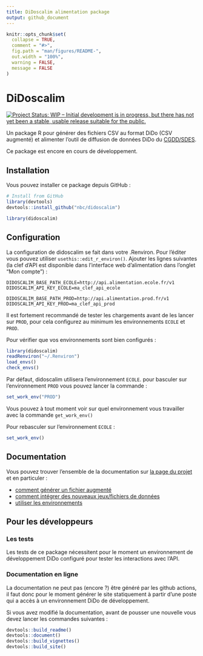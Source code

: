 ```yaml
---
title: DiDoscalim alimentation package
output: github_document
---
```


<!-- README.md is generated from README.Rmd. Please edit that file -->

```r
knitr::opts_chunk$set(
  collapse = TRUE,
  comment = "#>",
  fig.path = "man/figures/README-",
  out.width = "100%",
  warning = FALSE,
  message = FALSE
)
```

# DiDoscalim

<!-- badges: start -->
[![Project Status: WIP – Initial development is in progress, but there has not yet been a stable, usable release suitable for the public.](https://www.repostatus.org/badges/latest/wip.svg){target='_blank'}](https://www.repostatus.org/#wip)
<!-- badges: end -->

Un package R pour générer des fichiers CSV au format DiDo (CSV augmenté) et
alimenter l'outil de diffusion de données DiDo du
[CGDD/SDES](https://www.statistiques.developpement-durable.gouv.fr/).

Ce package est encore en cours de développement.

## Installation

Vous pouvez installer ce package depuis GitHub :

```r
# Install from GitHub
library(devtools)
devtools::install_github("nbc/didoscalim")

library(didoscalim)
```

## Configuration

La configuration de didoscalim se fait dans votre .Renviron. Pour l'éditer vous
pouvez utiliser `usethis::edit_r_environ()`. Ajouter les lignes suivantes (la
clef d'API est disponible dans l'interface web d'alimentation dans l'onglet "Mon
compte")  :

```
DIDOSCALIM_BASE_PATH_ECOLE=http://api.alimentation.ecole.fr/v1
DIDOSCALIM_API_KEY_ECOLE=ma_clef_api_ecole

DIDOSCALIM_BASE_PATH_PROD=http://api.alimentation.prod.fr/v1
DIDOSCALIM_API_KEY_PROD=ma_clef_api_prod
```

Il est fortement recommandé de tester les chargements avant de les lancer sur
`PROD`, pour cela configurez au minimum les environnements `ECOLE` et `PROD`.

Pour vérifier que vos environnements sont bien configurés :

```r
library(didoscalim)
readRenviron("~/.Renviron")
load_envs()
check_envs()
```

Par défaut, didoscalim utilisera l'environnement `ECOLE`. pour basculer sur
l'environnement `PROD` vous pouvez lancer la commande :

```r
set_work_env("PROD")
```

Vous pouvez à tout moment voir sur quel environnement vous travailler avec la
commande `get_work_env()`

Pour rebasculer sur l'environnement `ECOLE` :
```r
set_work_env()
```

## Documentation

Vous pouvez trouver l'ensemble de la documentation sur [la page du
projet](https://nbc.github.io/didoscalim/) et en particuler :

* [comment générer un fichier augmenté](articles/csv-augmente.html)
* [comment intégrer des nouveaux jeux/fichiers de
données](articles/charger-des-donnees.html)
* [utiliser les environnements](articles/les-environnements.html)


## Pour les développeurs

### Les tests

Les tests de ce package nécessitent pour le moment un environnement de
développement DiDo configuré pour tester les interactions avec l'API.

### Documentation en ligne

La documentation ne peut pas (encore ?) être généré par les github actions, il
faut donc pour le moment générer le site statiquement à partir d'une poste qui a
accès à un environnement DiDo de développement.

Si vous avez modifié la documentation, avant de pousser une nouvelle vous devez
lancer les commandes suivantes :

```r
devtools::build_readme()
devtools::document()
devtools::build_vignettes()
devtools::build_site()
```
